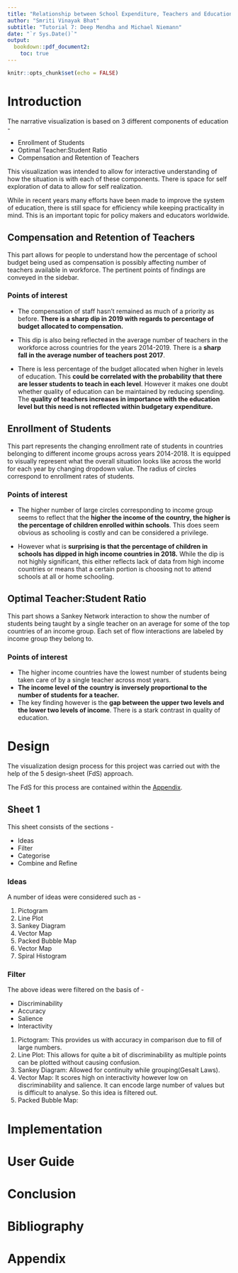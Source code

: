 ```yaml
---
title: "Relationship between School Expenditure, Teachers and Education"
author: "Smriti Vinayak Bhat"
subtitle: "Tutorial 7: Deep Mendha and Michael Niemann"
date: "`r Sys.Date()`"
output:
  bookdown::pdf_document2:
    toc: true
---
```



```r
knitr::opts_chunk$set(echo = FALSE)
```

#   Introduction

The narrative visualization is based on 3 different components of education -

-   Enrollment of Students
-   Optimal Teacher:Student Ratio
-   Compensation and Retention of Teachers

This visualization was intended to allow for interactive understanding of how the situation is with each of these components. There is space for self exploration of data to allow for self realization.

While in recent years many efforts have been made to improve the system of education, there is still space for efficiency while keeping practicality in mind. This is an important topic for policy makers and educators worldwide.

##    Compensation and Retention of Teachers

This part allows for people to understand how the percentage of school budget being used as compensation is possibly affecting number of teachers available in workforce. The pertinent points of findings are conveyed in the sidebar.

### Points of interest

-   The compensation of staff hasn't remained as much of a priority as before. **There is a sharp dip in 2019 with regards to percentage of budget allocated to compensation.**

-   This dip is also being reflected in the average number of teachers in the workforce across countries for the years 2014-2019. There is a **sharp fall in the average number of teachers post 2017**.

-   There is less percentage of the budget allocated when higher in levels of education. This **could be correlated with the probability that there are lesser students to teach in each level**. However it makes one doubt whether quality of education can be maintained by reducing spending. The **quality of teachers increases in importance with the education level but this need is not reflected within budgetary expenditure.**

##    Enrollment of Students

This part represents the changing enrollment rate of students in countries belonging to different income groups across years 2014-2018. It is equipped to visually represent what the overall situation looks like across the world for each year by changing dropdown value. The radius of circles correspond to enrollment rates of students.

### Points of interest

-   The higher number of large circles corresponding to income group seems to reflect that the **higher the income of the country, the higher is the percentage of children enrolled within schools**. This does seem obvious as schooling is costly and can be considered a privilege.

-   However what is **surprising is that the percentage of children in schools has dipped in high income countries in 2018.** While the dip is not highly significant, this either reflects lack of data from high income countries or means that a certain portion is choosing not to attend schools at all or home schooling.

##    Optimal Teacher:Student Ratio

This part shows a Sankey Network interaction to show the number of students being taught by a single teacher on an average for some of the top countries of an income group. Each set of flow interactions are labeled by income group they belong to.

### Points of interest

-   The higher income countries have the lowest number of students being taken care of by a single teacher across most years.
-   **The income level of the country is inversely proportional to the number of students for a teacher.**
-   The key finding however is the **gap between the upper two levels and the lower two levels of income**. There is a stark contrast in quality of education.

#   Design

The visualization design process for this project was carried out with the help of the 5 design-sheet (FdS) approach.

The FdS for this process are contained within the [Appendix].

## Sheet 1

This sheet consists of the sections -

-   Ideas
-   Filter
-   Categorise
-   Combine and Refine

### Ideas

A number of ideas were considered such as  - 

1.   Pictogram
2.   Line Plot
3.   Sankey Diagram
4.   Vector Map
5.   Packed Bubble Map
6.   Vector Map
7.   Spiral Histogram

### Filter

The above ideas were filtered on the basis of - 

-   Discriminability
-   Accuracy
-   Salience 
-   Interactivity

1.    Pictogram: This provides us with accuracy in comparison due to fill of large numbers.
2.    Line Plot: This allows for quite a bit of discriminability as multiple points can be plotted without causing confusion.
3.    Sankey Diagram: Allowed for continuity while grouping(Gesalt Laws).
4.    Vector Map: It scores high on interactivity however low on discriminability and salience. It can encode large number of values but is difficult to analyse. So this idea is filtered out.
5.    Packed Bubble Map: 


#   Implementation

#   User Guide

#   Conclusion

#   Bibliography

#   Appendix


